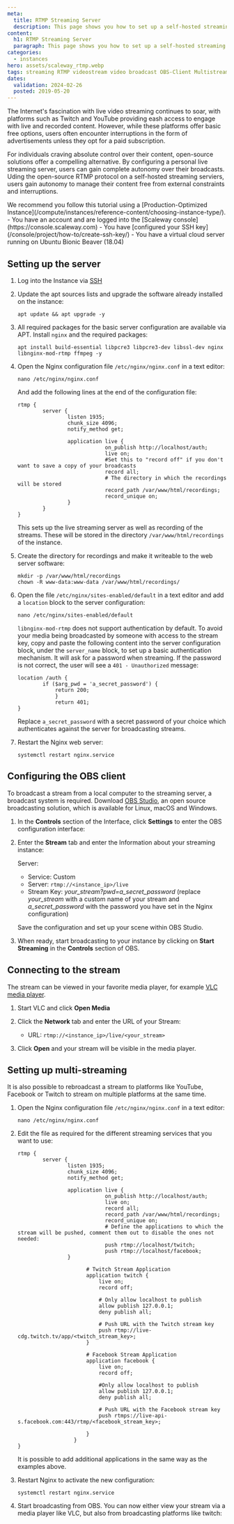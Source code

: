 ```yaml
---
meta:
  title: RTMP Streaming Server
  description: This page shows you how to set up a self-hosted streaming server.
content:
  h1: RTMP Streaming Server
  paragraph: This page shows you how to set up a self-hosted streaming server.
categories:
  - instances
hero: assets/scaleway_rtmp.webp
tags: streaming RTMP videostream video broadcast OBS-Client Multistreaming
dates:
  validation: 2024-02-26
  posted: 2019-05-20
---
```


The Internet's fascination with live video streaming continues to soar, with platforms such as Twitch and YouTube providing eash access to engage with live and recorded content.
However, while these platforms offer basic free options, users often encounter interruptions in the form of advertisements unless they opt for a paid subscription.

For individuals craving absolute control over their content, open-source solutions offer a compelling alternative. By configuring a personal live streaming server, users can gain complete autonomy over their broadcasts. 
Uding the open-source RTMP protocol on a self-hosted streaming serviers, users gain autonomy to manage their content free from external constraints and interruptions.

<Message type="tip">
  We recommend you follow this tutorial using a [Production-Optimized Instance](/compute/instances/reference-content/choosing-instance-type/).
</Message>

<Macro id="iam-requirements" />
 
<Message type="requirement">
  - You have an account and are logged into the [Scaleway console](https://console.scaleway.com)
  - You have [configured your SSH key](/console/project/how-to/create-ssh-key/)
  - You have a virtual cloud server running on Ubuntu Bionic Beaver (18.04)
</Message>

## Setting up the server

1. Log into the Instance via [SSH](/compute/instances/how-to/connect-to-instance/)
2. Update the apt sources lists and upgrade the software already installed on the instance:
    ```
    apt update && apt upgrade -y
    ```
3. All required packages for the basic server configuration are available via APT. Install `nginx` and the required packages:
    ```
    apt install build-essential libpcre3 libpcre3-dev libssl-dev nginx libnginx-mod-rtmp ffmpeg -y
    ```
4. Open the Nginx configuration file `/etc/nginx/nginx.conf` in a text editor:
    ```
    nano /etc/nginx/nginx.conf
    ```

    And add the following lines at the end of the configuration file:

    ```
    rtmp {
            server {
                    listen 1935;
                    chunk_size 4096;
                    notify_method get;

                    application live {
                                on_publish http://localhost/auth;
                                live on;
                                #Set this to "record off" if you don't want to save a copy of your broadcasts
                                record all;
                                # The directory in which the recordings will be stored
                                record_path /var/www/html/recordings;
                                record_unique on;
                    }
            }
    }
    ```

    This sets up the live streaming server as well as recording of the streams. These will be stored in the directory `/var/www/html/recordings` of the instance.
5. Create the directory for recordings and make it writeable to the web server software:
    ```
    mkdir -p /var/www/html/recordings
    chown -R www-data:www-data /var/www/html/recordings/
    ```
6. Open the file `/etc/nginx/sites-enabled/default` in a text editor and add a `location` block to the server configuration:
    ```
    nano /etc/nginx/sites-enabled/default
    ```

    `libnginx-mod-rtmp` does not support authentication by default. To avoid your media being broadcasted by someone with access to the stream key, copy and paste the following content into the server configuration block, under the `server_name` block, to set up a basic authentication mechanism. It will ask for a password when streaming. If the password is not correct, the user will see a `401 - Unauthorized` message:

    ```
    location /auth {
            if ($arg_pwd = 'a_secret_password') {
                return 200;
                }
                return 401;
    }
    ```

    Replace `a_secret_password` with a secret password of your choice which authenticates against the server for broadcasting streams.
7. Restart the Nginx web server:
    ```
    systemctl restart nginx.service
    ```

## Configuring the OBS client

To broadcast a stream from a local computer to the streaming server, a broadcast system is required. Download [OBS Studio](https://obsproject.com/), an open source broadcasting solution, which is available for Linux, macOS and Windows.

1. In the **Controls** section of the Interface, click **Settings** to enter the OBS configuration interface:
    <Lightbox src="scaleway-obs_settings.webp" alt="" />
2. Enter the **Stream** tab and enter the Information about your streaming instance:

    Server:

      - Service: Custom
      - Server: `rtmp://<instance_ip>/live`
      - Stream Key: _your_stream?pwd=a_secret_password_ (replace _your_stream_ with a custom name of your stream and _a_secret_password_ with the password you have set in the Nginx configuration)

    <Lightbox src="scaleway-obs_stream_settings.webp" alt="" />

    Save the configuration and set up your scene within OBS Studio.
3. When ready, start broadcasting to your instance by clicking on **Start Streaming** in the **Controls** section of OBS.

## Connecting to the stream

The stream can be viewed in your favorite media player, for example [VLC media player](https://www.videolan.org/vlc/).

1. Start VLC and click **Open Media**
2. Click the **Network** tab and enter the URL of your Stream:
    - URL: `rtmp://<instance_ip>/live/<your_stream>`

    <Lightbox src="scaleway-vlc_source.webp" alt="" />
3. Click **Open** and your stream will be visible in the media player.

## Setting up multi-streaming

It is also possible to rebroadcast a stream to platforms like YouTube, Facebook or Twitch to stream on multiple platforms at the same time.

1. Open the Nginx configuration file `/etc/nginx/nginx.conf` in a text editor:
    ```
    nano /etc/nginx/nginx.conf
    ```
2. Edit the file as required for the different streaming services that you want to use:
    ```
    rtmp {
            server {
                    listen 1935;
                    chunk_size 4096;
                    notify_method get;

                    application live {
                                on_publish http://localhost/auth;
                                live on;
                                record all;
                                record_path /var/www/html/recordings;
                                record_unique on;
                                # Define the applications to which the stream will be pushed, comment them out to disable the ones not needed:
                                push rtmp://localhost/twitch;
                                push rtmp://localhost/facebook;
                    }

                          # Twitch Stream Application
                          application twitch {
                              live on;
                              record off;

                              # Only allow localhost to publish
                              allow publish 127.0.0.1;
                              deny publish all;

                              # Push URL with the Twitch stream key
                              push rtmp://live-cdg.twitch.tv/app/<twitch_stream_key>;
                          }

                          # Facebook Stream Application
                          application facebook {
                              live on;
                              record off;

                              #Only allow localhost to publish
                              allow publish 127.0.0.1;
                              deny publish all;

                              # Push URL with the Facebook stream key
                              push rtmps://live-api-s.facebook.com:443/rtmp/<facebook_stream_key>;

                          }
                      }
    }
    ```

    It is possible to add additional applications in the same way as the examples above.
3. Restart Nginx to activate the new configuration:
    ```
    systemctl restart nginx.service
    ```
4. Start broadcasting from OBS. You can now either view your stream via a media player like VLC, but also from broadcasting platforms like twitch:
    <Lightbox src="scaleway-twitch_stream.webp" alt="" />
